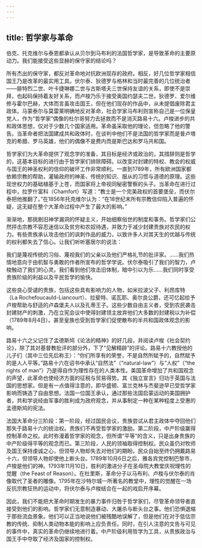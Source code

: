 ```yaml
---
---
---
```

title: 哲学家与革命
---




伯克、托克维尔与泰恩都承认从贝尔到马布利的法国哲学家，是导致革命的主要原动力。我们能接受这些显赫的保守家的结论吗？

所有杰出的保守家，都反对革命地对抗欧洲现存的政府。相反，好几位哲学家相信国王乃是改革的最实用工具。伏尔泰、狄德罗与格林和当时最完善的几位统治者——腓特烈二世、叶卡捷琳娜二世与古斯塔夫三世保持友谊的关系，即使不是崇拜，也起码保持着友好关系，而卢梭乃乐于接受奥国约瑟夫二世。狄德罗、爱尔维修与霍尔巴赫，大体而言虽攻击国王，但在他们现存的作品中，从未提倡废除君主政体。马蒙泰尔与莫雷莱明确地反对革命，社会学家马布利则宣称自己是一位保皇党人，作为“哲学家”偶像的杜尔哥努力去拯救而不是消灭路易十六。卢梭进步的共和政体思想，仅对于少数几个国家适用。革命虽采取他的理论，但忽略了他的警告。当革命者把法国建成共和政体时，在谈判中他们不是法国的哲学家而是普卢塔克的希腊、罗马英雄，他们的偶像不是费内而是斯巴达和罗马共和国。

哲学家们为大革命提供了观念学的准备，其目标是经济或政治的，其措辞则是哲学的，这基本目标的进行由于哲学家们排除障碍。以改变对封建的特权、教会的权威与国王的神圣权利的信仰的破坏工作非常顺利。一直到1789年，所有欧洲国家都依赖宗教的帮助，灌输政府的神圣、传统的知识、服从的习惯与道德的原理。这些现世权力的基础植基于上苍，而国家将上帝视同秘密警察的头子。当革命在进行过程中，拉罗什富科（Chamfort）写道：“教士是一个完美政权的首要堡垒，而伏尔泰把他推翻了。”在1856年托克维尔认为：“在18世纪末所有宗教信仰陷入普遍的怀疑，这无疑在整个大革命过程中产生了最大的影响。”

渐渐地，那挑剔旧神学漏洞的怀疑主义，开始细察俗世的制度和事务。哲学家们公然抨击宗教不容忍迷信以及贫穷和农奴待遇，并致力于减少封建贵族对农民的权力。有些贵族承认攻击他们的讽刺作品的威力，以致许多人对其天生的优越与传统的权利都失去了信心。让我们听听塞居尔的说法：

我们是蔑视传统的习俗、蔑视我们的父亲以及他们严格礼节的批评家。……我们热情地意向于由机智与勇敢的作者所宣布的哲学学说。伏尔泰吸引了我们的智力，卢梭触动了我们的心灵。我们看到他们攻击旧体制，暗中引以为乐……我们同时享受贵族阶级的利益以及平民哲学的愉快。



这些良心受谴的贵族，包括这些具有影响力的人物，如米拉波父子、利昂库特（La Rochefoucauld-Liancourt）、拉斐特、诺瓦耶、奥尔良公爵，还可忆起给予卢梭帮助与舒适的卢森堡夫人以及孔蒂王子。这些少数自由主义者，受到农民袭击封建财产的刺激，乃在立宪会议中使得封建领主放弃他们大多数的封建税以为补偿（1789年8月4日）。甚至皇族也受到哲学家们促使散布的半共和国政体观念的影响。

路易十六之父记住了孟德斯鸠《论法的精神》的好几段，并阅读卢梭《社会契约论》，除了其对基督教批评的部分外，下了“见解精辟”的评论。路易十六教授他的儿子们（其中三位先后称王）：“你们所享有的荣誉，不是自然所赋予的，自然赋予的是人人平等。”路易十六在诏书中承认“自然法”（“natural-law”）与“人权”（“the rights of man”）乃是得自作为理性存在的人类本性。美国革命增加了共和国观念的声望，此革命也使经济方面的征税与贸易得势。其《独立宣言》归功于英国与法国的思想家。但是有一点值得注意的，即华盛顿、富兰克林与杰斐逊早已受哲学家影响而铸造了自由思想。法国一位国王承认，通过那些法国启蒙运动的美国拥护者，共和学说经由军事的胜利成为政府观念，并从事制定一种在某种程度上受惠的孟德斯鸠的宪法。

法国大革命分三阶段：第一阶段，经过国民会议，贵族尝试从君主政体中夺回他们那失于路易十六的统治权。贵族们不再受哲学家的激励。第二阶段，中产阶级赢得控制革命之权。此时弥漫着哲学家的观念，但所谓“平等”的含义，只是出身贵族的中产阶级得平等的观念而已。第三阶段，人民的领袖取得控制权。民众虽仍对牧师及国王保持虔诚之心，但领导人物却失去对他们的期盼。民众自始至终仍拥戴路易十六，但领导人物却使他上断头台。1789年10月6日之后，雅各宾党控制巴黎市，卢梭是他们的神。1793年11月10日，胜利的激进分子在圣母院大教堂庆祝理性的觉醒（the Feast of Reason）。在杜里斯，革命分子以马布利、卢梭与伏尔泰的肖像取代了圣者的雕像。1795年在沙特尔城一所著名的教堂中，理性的觉醒在一场反抗宗教狂热的运动中，将伏尔泰与卢梭结合在一起的戏启开序幕。

因此，我们不能把大革命时期发生的暴力事件归咎于哲学家们，尽管革命领导者直接受到他们的影响。哲学家们无意制造暴动、大屠杀与断头台之事。他们恐惧退缩于那些流血景象。他们可以正当地说他们被残酷地误解了，但是他们在对于低估宗教的传统、抑制人类动物本能的影响上应负责任。同时，在引人注意的文告与可见的事件中，真实的革命仍继续地进行着。中产阶级利用哲学为工具，从贵族政治与国王手中夺取了经济及国家的控制权。
